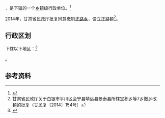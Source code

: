 {{中国乡级行政区|62/04/23/201/000}}

'''{{PAGENAMEBASE}}'''，是{{PRC admin/fullname|62/04/23/201/000|3}}下辖的一个[[乡镇|乡镇]]级行政单位。<ref>{{PRC admin/ref sgc|{{PRC admin/parent|62/04/23/201/000}}}}</ref>

2014年，甘肃省民政厅批复同意撤销[[正路乡|正路乡]]，设立正路镇<ref>甘肃省民政厅关于白银市平川区会宁县靖远县景泰县所辖宝积乡等7乡撤乡改镇的批复（甘民复〔2014〕154号）</ref>。

== 行政区划 ==

{{PAGENAMEBASE}}下辖以下地区：<ref>{{PRC admin/ref sgc|62/04/23/201/000}}</ref>

{{PRC admin/children|62/04/23/201/000}}。

== 参考资料 ==

{{reflist}}

{{行政区划小作品}}
{{PRC admin/navcat|62/04/23/201/000}}